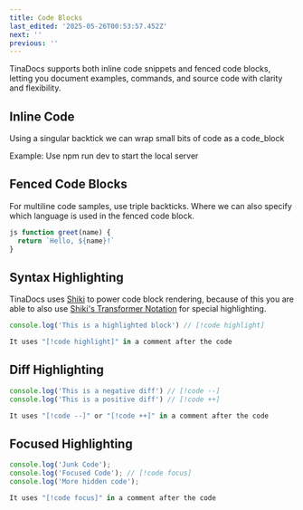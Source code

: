 ```yaml
---
title: Code Blocks
last_edited: '2025-05-26T00:53:57.452Z'
next: ''
previous: ''
---
```


TinaDocs supports both inline code snippets and fenced code blocks, letting you document examples, commands, and source code with clarity and flexibility. 

## Inline Code

Using a singular backtick we can wrap small bits of code as a code\_block

Example: Use npm run dev to start the local server

## Fenced Code Blocks

For multiline code samples, use triple backticks. Where we can also specify which language is used in the fenced code block.

```javascript
js function greet(name) {
  return `Hello, ${name}!`
}
```

## Syntax Highlighting

TinaDocs uses [Shiki](https://shiki.style/) to power code block rendering, because of this you are able to also use [Shiki's Transformer Notation](https://shiki.style/guide/transformers) for special highlighting.

```javascript
console.log('This is a highlighted block') // [!code highlight]

It uses "[!code highlight]" in a comment after the code
```

## Diff Highlighting

```javascript
console.log('This is a negative diff') // [!code --]
console.log('This is a positive diff') // [!code ++]

It uses "[!code --]" or "[!code ++]" in a comment after the code
```

## Focused Highlighting

```javascript
console.log('Junk Code');
console.log('Focused Code'); // [!code focus]
console.log('More hidden code');

It uses "[!code focus]" in a comment after the code 
```
